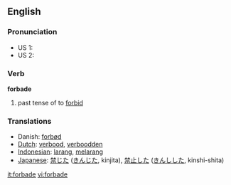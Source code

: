 ==English==

=== Pronunciation ===
*US 1: {{IPA|/ˌfoɹˈbæd/}}
*US 2: {{IPA|/ˌfoɻˈbeɪd/}}
*:{{audio|en-us-forbade.ogg|Audio (US)}}
*:{{rhymes|eɪd}}

=== Verb ===
'''forbade'''

# past tense of to [[forbid]]

=== Translations ===
*Danish: [[forbød]]
*[[Dutch]]: [[verbood]], [[verboodden]]
*[[Indonesian]]: [[larang]], [[larang|melarang]]
*[[Japanese]]: [[禁じた]] ([[きんじた]], kinjita), [[禁止]]した ([[きんし]]した, kinshi-shita)

[[it:forbade]]
[[vi:forbade]]